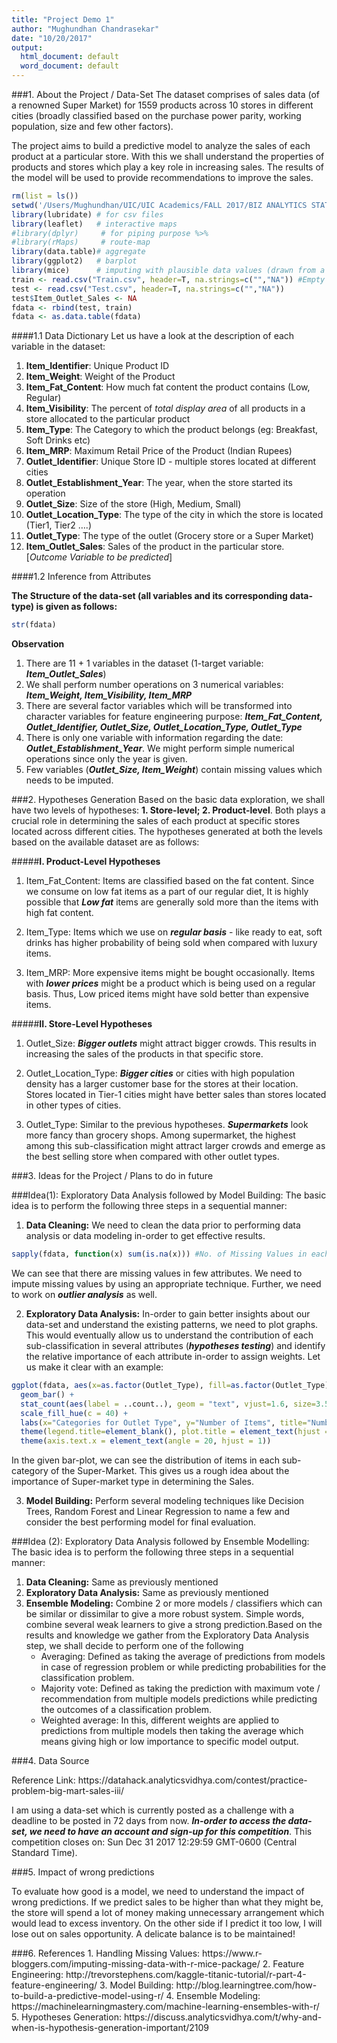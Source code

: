 ```yaml
---
title: "Project Demo 1"
author: "Mughundhan Chandrasekar"
date: "10/20/2017"
output:
  html_document: default
  word_document: default
---
```


###1. About the Project / Data-Set
The dataset comprises of sales data (of a renowned Super Market) for 1559 products across 10 stores in different cities (broadly classified based on the purchase power parity, working population, size and few other factors).

The project aims to build a predictive model to analyze the sales of each product at a particular store. With this we shall understand the properties of products and stores which play a key role in increasing sales.
The results of the model will be used to provide recommendations to improve the sales.


```r
rm(list = ls())
setwd('/Users/Mughundhan/UIC/UIC Academics/FALL 2017/BIZ ANALYTICS STATS/Project')
library(lubridate) # for csv files
library(leaflet)   # interactive maps
#library(dplyr)     # for piping purpose %>%
#library(rMaps)     # route-map
library(data.table)# aggregate
library(ggplot2)   # barplot
library(mice)      # imputing with plausible data values (drawn from a distribution specifically designed for each missing datapoint)
train <- read.csv("Train.csv", header=T, na.strings=c("","NA")) #Empty spaces to be replaced by NA
test <- read.csv("Test.csv", header=T, na.strings=c("","NA"))
test$Item_Outlet_Sales <- NA
fdata <- rbind(test, train)
fdata <- as.data.table(fdata)
```

####1.1 Data Dictionary
Let us have a look at the description of each variable in the dataset:

1. **Item_Identifier**: Unique Product ID
2. **Item_Weight**: Weight of the Product
3. **Item_Fat_Content**: How much fat content the product contains (Low, Regular)
4. **Item_Visibility**: The percent of *total display area* of all products in a store allocated to the particular product
5. **Item_Type**: The Category to which the product belongs (eg: Breakfast, Soft Drinks etc)
6. **Item_MRP**: Maximum Retail Price of the Product (Indian Rupees)
7. **Outlet_Identifier**: Unique Store ID - multiple stores located at different cities
8. **Outlet_Establishment_Year**: The year, when the store started its operation
9. **Outlet_Size**: Size of the store (High, Medium, Small)
10. **Outlet_Location_Type**: The type of the city in which the store is located (Tier1, Tier2 ....)
11. **Outlet_Type**: The type of the outlet (Grocery store or a Super Market)
12. **Item_Outlet_Sales**: Sales of the product in the particular store. [*Outcome Variable to be predicted*]

####1.2 Inference from Attributes

**The Structure of the data-set (all variables and its corresponding data-type) is given as follows:**

```r
str(fdata)
```

**Observation**

1. There are 11 + 1 variables in the dataset (1-target variable: ***Item_Outlet_Sales***)
2. We shall perform number operations on 3 numerical variables: ***Item_Weight, Item_Visibility, Item_MRP*** 
3. There are several factor variables which will be transformed into character variables for feature engineering purpose: ***Item_Fat_Content, Outlet_Identifier, Outlet_Size, Outlet_Location_Type, Outlet_Type***
4. There is only one variable with information regarding the date: ***Outlet_Establishment_Year***. We might perform simple numerical operations since only the year is given.
5. Few variables (***Outlet_Size, Item_Weight***) contain missing values which needs to be imputed.


###2. Hypotheses Generation
Based on the basic data exploration, we shall have two levels of hypotheses: 
**1. Store-level; 2. Product-level**.
Both plays a crucial role in determining the sales of each product at specific stores located across different cities. The hypotheses generated at both the levels based on the available dataset are as follows:

#####**I. Product-Level Hypotheses**

1. Item_Fat_Content: Items are classified based on the fat content. Since we consume on low fat items as a part of our regular diet, It is highly possible that ***Low fat*** items are generally sold more than the items with high fat content.

2. Item_Type: Items which we use on ***regular basis*** - like ready to eat, soft drinks has higher probability of being sold when compared with luxury items.

3. Item_MRP: More expensive items might be bought occasionally. Items with ***lower prices*** might be a product which is being used on a regular basis. Thus, Low priced items might have sold better than expensive items.

#####**II. Store-Level Hypotheses**

1. Outlet_Size: ***Bigger outlets*** might attract bigger crowds. This results in increasing the sales of the products in that specific store.

2. Outlet_Location_Type: ***Bigger cities*** or cities with high population density has a larger customer base for the stores at their location. Stores located in Tier-1 cities might have better sales than stores located in other types of cities.

3. Outlet_Type: Similar to the previous hypotheses. ***Supermarkets*** look more fancy than grocery shops. Among supermarket, the highest among this sub-classification might attract larger crowds and emerge as the best selling store when compared with other outlet types.

###3. Ideas for the Project / Plans to do in future

###Idea(1): Exploratory Data Analysis followed by Model Building: 
The basic idea is to perform the following three steps in a sequential manner:

1. **Data Cleaning:** We need to clean the data prior to performing data analysis or data modeling in-order to get effective results.

```r
sapply(fdata, function(x) sum(is.na(x))) #No. of Missing Values in each column
```

We can see that there are missing values in few attributes. We need to impute missing values by using an appropriate technique. Further, we need to work on ***outlier analysis*** as well.

2. **Exploratory Data Analysis:** In-order to gain better insights about our data-set and understand the existing patterns, we need to plot graphs. This would eventually allow us to understand the contribution of each sub-classification in several attributes (***hypotheses testing***) and identify the relative importance of each attribute in-order to assign weights. Let us make it clear with an example:

```r
ggplot(fdata, aes(x=as.factor(Outlet_Type), fill=as.factor(Outlet_Type) )) + 
  geom_bar() +
  stat_count(aes(label = ..count..), geom = "text", vjust=1.6, size=3.5, color="white") +
  scale_fill_hue(c = 40) + 
  labs(x="Categories for Outlet Type", y="Number of Items", title="Number of Items in each Outlet Type") + 
  theme(legend.title=element_blank(), plot.title = element_text(hjust = 0.5)) +
  theme(axis.text.x = element_text(angle = 20, hjust = 1))
```

In the given bar-plot, we can see the distribution of items in each sub-category of the Super-Market. This gives us a rough idea about the importance of Super-market type in determining the Sales.

3. **Model Building:** Perform several modeling techniques like Decision Trees, Random Forest and Linear Regression to name a few and consider the best performing model for final evaluation.

###Idea (2): Exploratory Data Analysis followed by Ensemble Modelling: 
The basic idea is to perform the following three steps in a sequential manner:

1. **Data Cleaning:** Same as previously mentioned
2. **Exploratory Data Analysis:** Same as previously mentioned
3. **Ensemble Modeling:** Combine 2 or more models / classifiers which can be similar or dissimilar to give a more robust system. Simple words, combine several weak learners to give a strong prediction.Based on the results and knowledge we gather from the Exploratory Data Analysis step, we shall decide to perform one of the following
    + Averaging: Defined as taking the average of predictions from models in case of regression problem or while predicting probabilities for the classification problem.
    + Majority vote: Defined as taking the prediction with maximum vote / recommendation from multiple models predictions while predicting the outcomes of a classification problem.
    + Weighted average: In this, different weights are applied to predictions from multiple models then taking the average which means giving high or low importance to specific model output.

###4. Data Source

Reference Link: https://datahack.analyticsvidhya.com/contest/practice-problem-big-mart-sales-iii/

I am using a data-set which is currently posted as a challenge with a deadline to be posted in 72 days from now. ***In-order to access the data-set, we need to have an account and sign-up for this competition***. This competition closes on: Sun Dec 31 2017 12:29:59 GMT-0600 (Central Standard Time).

###5. Impact of wrong predictions

To evaluate how good is a model, we need to understand the impact of wrong predictions. If we predict sales to be higher than what they might be, the store will spend a lot of money making unnecessary arrangement which would lead to excess inventory. On the other side if I predict it too low, I will lose out on sales opportunity. A delicate balance is to be maintained!

###6. References
1. Handling Missing Values: https://www.r-bloggers.com/imputing-missing-data-with-r-mice-package/
2. Feature Engineering: http://trevorstephens.com/kaggle-titanic-tutorial/r-part-4-feature-engineering/
3. Model Building: http://blog.learningtree.com/how-to-build-a-predictive-model-using-r/
4. Ensemble Modeling: https://machinelearningmastery.com/machine-learning-ensembles-with-r/ 
5. Hypotheses Generation: https://discuss.analyticsvidhya.com/t/why-and-when-is-hypothesis-generation-important/2109
